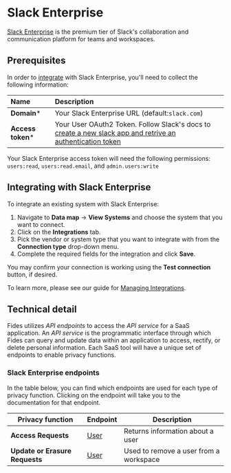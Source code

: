 

# Slack Enterprise
[Slack Enterprise](https://app.slack.com/plans/) is the premium tier of Slack's collaboration and communication platform for teams and workspaces.

## Prerequisites

In order to [integrate](../) with Slack Enterprise, you'll need to collect the following information:

| Name                       | Description                                                                                                                             |
| :------------------------- | :-------------------------------------------------------------------------------------------------------------------------------------- |
| **Domain***                | Your Slack Enterprise URL (default:`slack.com`) |
| **Access token***      | Your User OAuth2 Token. Follow Slack's docs to [create a new slack app and retrive an authentication token](https://api.slack.com/start/quickstart)|

<Callout emoji="" type="info"> Your Slack Enterprise access token will need the following permissions: `users:read`, `users:read.email`, and `admin.users:write`</Callout>


## Integrating with Slack Enterprise
To integrate an existing system with Slack Enterprise:

1. Navigate to **Data map** → **View Systems** and choose the system that you want to connect.
2. Click on the **Integrations** tab.
3. Pick the vendor or system type that you want to integrate with from the **Connection type** drop-down menu.
4. Complete the required fields for the integration and click **Save**. 

You may confirm your connection is working using the **Test connection** button, if desired.

To learn more, please see our guide for [Managing Integrations](/user-guides/integrations/manage-integrations).

## Technical detail 

Fides utilizes _API endpoints_ to access the _API service_ for a SaaS application. An _API service_ is the programmatic interface through which Fides can query and update data within an application to access, rectify, or delete personal information. Each SaaS tool will have a unique set of endpoints to enable privacy functions. 

### Slack Enterprise endpoints
In the table below, you can find which endpoints are used for each type of privacy function. Clicking on the endpoint will take you to the documentation for that endpoint.

| Privacy function | Endpoint | Description |
|----|----|----|
| **Access Requests**            | [User](https://api.slack.com/methods/users.lookupByEmail) | Returns information about a user |
| **Update or Erasure Requests** | [User](https://api.slack.com/methods/admin.users.remove) | Used to remove a user from a workspace |
